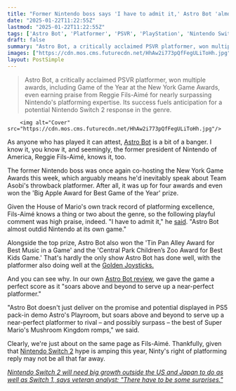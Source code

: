 ```yaml
---
title: "Former Nintendo boss says 'I have to admit it,' Astro Bot 'almost outdid Nintendo at its own game'"
date: "2025-01-22T11:22:55Z"
lastmod: "2025-01-22T11:22:55Z"
tags: ['Astro Bot', 'Platformer', 'PSVR', 'PlayStation', 'Nintendo Switch', 'Video Game Awards', 'Golden Joystick Awards']
draft: false
summary: "Astro Bot, a critically acclaimed PSVR platformer, won multiple awards, including Game of the Year at the New York Game Awards, even earning praise from Reggie Fils-Aimé for nearly surpassing Nintendo's platforming expertise.  Its success fuels anticipation for a potential Nintendo Switch 2 response in the genre."
images: ["https://cdn.mos.cms.futurecdn.net/HhAw2i773pQfFegULiToHh.jpg"]
layout: PostSimple
---
```

> Astro Bot, a critically acclaimed PSVR platformer, won multiple awards, including Game of the Year at the New York Game Awards, even earning praise from Reggie Fils-Aimé for nearly surpassing Nintendo's platforming expertise.  Its success fuels anticipation for a potential Nintendo Switch 2 response in the genre.


        <img alt="Cover" src="https://cdn.mos.cms.futurecdn.net/HhAw2i773pQfFegULiToHh.jpg"/>
        
As anyone who has played it can attest, [Astro Bot](https://www.gamesradar.com/games/adventure/astro-bot-guide/) is a bit of a banger. I know it, you know it, and seemingly, the former president of Nintendo of America, Reggie Fils-Aimé, knows it, too.

The former Nintendo boss was once again co-hosting the New York Game Awards this week, which arguably means he'd inevitably speak about Team Asobi's throwback platformer. After all, it was up for four awards and even won the 'Big Apple Award for Best Game of the Year' prize.

Given the House of Mario's own track record of platforming excellence, Fils-Aimé knows a thing or two about the genre, so the following playful comment was high praise, indeed. "I have to admit it," he [said](https://x.com/ethangach/status/1881883496349855794%20). "Astro Bot almost outdid Nintendo at its own game."

Alongside the top prize, Astro Bot also won the 'Tin Pan Alley Award for Best Music in a Game' and the 'Central Park Children’s Zoo Award for Best Kids Game.' That's hardly the only show Astro Bot has done well, with the platformer also doing well at the [Golden Joysticks.](https://www.gamesradar.com/games/here-are-all-the-golden-joystick-awards-2024-winners/%20/)

And you can see why. In our own [Astro Bot review](https://www.gamesradar.com/games/platformer/astro-bot-review/), we gave the game a perfect score as it "soars above and beyond to serve up a near-perfect platformer."

"Astro Bot doesn't just deliver on the promise and potential displayed in PS5 pack-in demo Astro's Playroom, but soars above and beyond to serve up a near-perfect platformer to rival – and possibly surpass – the best of Super Mario's Mushroom Kingdom romps," we said.

Clearly, we're just about on the same page as Fils-Aimé. Thankfully, given that [Nintendo Switch 2](https://www.gamesradar.com/nintendo-switch-2-guide/) hype is amping this year, Ninty's right of platforming reply may not be all that far away.

[<em>Nintendo Switch 2 will need big growth outside the US and Japan to do as well as Switch 1, says veteran analyst: "There have to be some surprises."</em>](https://www.gamesradar.com/hardware/nintendo-switch-2-will-need-big-growth-outside-the-us-and-japan-to-do-as-well-as-switch-1-says-veteran-analyst-there-have-to-be-some-surprises/)
        